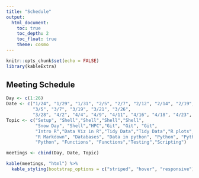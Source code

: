 ```yaml
---
title: "Schedule"
output: 
  html_document:
    toc: true
    toc_depth: 2
    toc_float: true
    theme: cosmo
---
```

```r
knitr::opts_chunk$set(echo = FALSE)
library(kableExtra)
```

## Meeting Schedule

```r
Day <- c(1:26)
Date <- c("1/24", "1/29", "1/31", "2/5", "2/7", "2/12", "2/14", "2/19", "2/21", "2/26", "2/28",
          "3/5", "3/7", "3/19", "3/21", "3/26",
          "3/28", "4/2", "4/4", "4/9", "4/11", "4/16", "4/18", "4/23", "4/25", "4/30")
Topic <- c("Setup", "Shell","Shell","Shell","Shell",
           "Snow Day", "Shell","HPC","Git", "Git", "Git", 
           "Intro R","Data Viz in R","Tidy Data","Tidy Data","R plots",
           "R Markdown", "Databases", "Data in python", "Python", "Python", 
           "Python", "Functions", "Functions","Testing","Scripting")

meetings <- cbind(Day, Date, Topic)

kable(meetings, "html") %>%  
  kable_styling(bootstrap_options = c("striped", "hover", "responsive"))
```
